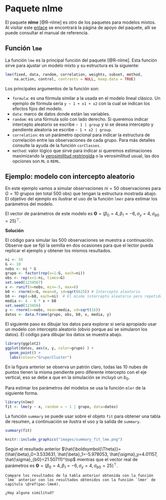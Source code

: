 # Paquete **nlme** {#pac-nlme}

El paquete **nlme** [@R-nlme] es otro de los paquetes para modelos mixtos. Al visitar este [enlace](https://cran.r-project.org/web/packages/nlme) se encontrará la página de apoyo del paquete, allí se puede consultar el manual de referencia.

## Función `lme`
La función `lme` es la principal función del paquete [@R-nlme]. Esta función sirve para ajustar un modelo mixto y su estructura es la siguiente:

```r
lme(fixed, data, random, correlation, weights, subset, method,
    na.action, control, contrasts = NULL, keep.data = TRUE)
```

Los principales argumentos de la función son:

- `formula`: es una fórmula similar a la usada en el modelo lineal clásico. Un ejemplo de fórmula sería `y ~ 1 + x1 + x2 ` con la cual se indican los efectos fijos del modelo. 
- `data`: marco de datos donde están las variables. 
- `random`: es una fórmula solo con lado derecho. Si queremos indicar intercepto aleatorio se escribe `~ 1 | group` y si se desea intercepto y pendiente aleatoria se escribe `~ 1 + x2 | group`.
- `correlation`: es un parámetro opcional para indicar la estructura de correlación entre las observaciones de cada grupo. Para más detalles consulte la ayuda de la función `corClasses`.
- `method`: valor lógico que sirve para indicar si queremos estimaciones maximizando la [verosimilitud restringida](https://en.wikipedia.org/wiki/Restricted_maximum_likelihood) o la verosimilitud usual, las dos opciones son `ML` o `REML`.  

## Ejemplo: modelo con intercepto aleatorio {-}
En este ejemplo vamos a simular observaciones $ni=50$ observaciones para $G=10$ grupos (en total 500 obs) que tengan la estructura mostrada abajo. El objetivo del ejemplo es ilustrar el uso de la función `lmer` para estimar los parámetros del modelo.

\begin{align*} 
y_{ij} &\sim  N(\mu_{ij}, \sigma^2_y) \\ 
\mu_{ij} &= 4 - 6 x_{ij} + b_{0i} \\
\sigma^2_y &= 16 \\
b_{0} &\sim N(0, \sigma^2_{b0}=625) \\
x_{ij} &\sim U(-5, 6)
\end{align*}

El vector de parámetros de este modelo es $\boldsymbol{\Theta}=(\beta_0=4, \beta_1=-6, \sigma_y=4, \sigma_{b0}=25)^\top$.

__Solución__

El código para simular las 500 observaciones se muestra a continuación. Observe que se fijó la semilla en dos ocasiones para que el lector pueda replicar el ejemplo y obtener los mismos resultados.

```r
ni <- 50
G <- 10
nobs <- ni * G
grupo <- factor(rep(x=1:G, each=ni))
obs <- rep(x=1:ni, times=G)
set.seed(1234567)
x <- runif(n=nobs, min=-5, max=6)
b0 <- rnorm(n=G, mean=0, sd=sqrt(625)) # Intercepto aleatorio
b0 <- rep(x=b0, each=ni)  # El mismo intercepto aleatorio pero repetido
media <- 4 - 6 * x + b0
set.seed(123456)
y <- rnorm(n=nobs, mean=media, sd=sqrt(16))
datos <- data.frame(grupo, obs, b0, x, media, y)
```

El siguiente paso es dibujar los datos para explorar si sería apropiado usar un modelo con intercepto aleatorio (obvio porque así se simularon los datos). El código para dibujar los datos se muestra abajo.

```r
library(ggplot2)
ggplot(datos, aes(x, y, color=grupo) ) + 
  geom_point() + 
  labs(colour="Grupo/Cluster")
```

En la figura anterior se observa un patrón claro, todas las 10 nubes de puntos tienen la misma pendiente pero diferente intercepto con el eje vertical, eso se debe a que en la simulación se incluyó un $b_0$.

Para estimar los parámetros del modelos se usa la función `mler` de la siguiente forma.

```r
library(nlme)
fit <- lme(y ~ x, random = ~ 1 | grupo, data=datos)
```

La función `summary` se puede usar sobre el objeto `fit` para obtener una tabla de resumen, a continuación se ilustra el uso y la salida de `summary`.

```r
summary(fit)
```

```r
knitr::include_graphics("images/summary_fit_lme.png")
```

Según el resultado anterior $\hat{\boldsymbol{\Theta}}=(\hat{\beta}_0=3.533631, \hat{\beta}_1=-5.978053, \hat{\sigma}_y=4.01157, \hat{\sigma}_{b0}=21.50711)^\top$ mientras que el vector real de parámetros es $\boldsymbol{\Theta}=(\beta_0=4, \beta_1=-6, \sigma_y=4, \sigma_{b0}=25)^\top$.

```block2
Compare los resultados de la tabla anterior obtenida con la función `lme` anterior con los resultados obtenidos con la función `lmer` de capítulo \@ref(pac-lme4).

¿Hay alguna similitud?
```
